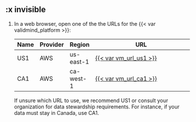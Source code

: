 ## :x invisible

<!-- Use `## :x header` to include an invisible section that can be linked to via nutshell  -->

1. In a web browser, open one of the the URLs for the {{< var validmind_platform >}}:
   
   | Name | Provider | Region | URL |
   |--|--|--|----------|
   | US1 | AWS | us-east-1 | [{{< var vm_url_us1 >}}]({{< var vm_url_us1 >}}) |
   | CA1 | AWS | ca-west-1 | [{{< var vm_url_ca1 >}}]({{< var vm_url_ca1 >}}) |
   
   If unsure which URL to use, we recommend US1 or consult your organization for data stewardship requirements. For instance, if your data must stay in Canada, use CA1.